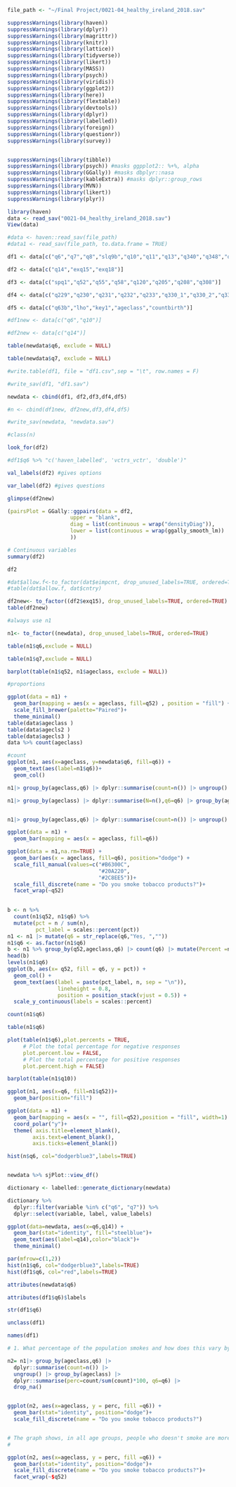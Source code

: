 
```r
file_path <- "~/Final Project/0021-04_healthy_ireland_2018.sav"
```


```r
suppressWarnings(library(haven))
suppressWarnings(library(dplyr))
suppressWarnings(library(magrittr))
suppressWarnings(library(knitr))
suppressWarnings(library(lattice))
suppressWarnings(library(tidyverse))
suppressWarnings(library(likert))
suppressWarnings(library(MASS))
suppressWarnings(library(psych))
suppressWarnings(library(viridis))
suppressWarnings(library(ggplot2))
suppressWarnings(library(here))
suppressWarnings(library(flextable))
suppressWarnings(library(devtools))
suppressWarnings(library(dplyr))
suppressWarnings(library(labelled))
suppressWarnings(library(foreign))
suppressWarnings(library(questionr))
suppressWarnings(library(survey))


suppressWarnings(library(tibble))
suppressWarnings(library(psych)) #masks ggpplot2:: %+%, alpha
suppressWarnings(library(GGally)) #masks dbplyr::nasa
suppressWarnings(library(kableExtra)) #masks dplyr::group_rows
suppressWarnings(library(MVN))
suppressWarnings(library(likert))
suppressWarnings(library(plyr))
```



```r
library(haven)
data <- read_sav("0021-04_healthy_ireland_2018.sav")
View(data)
```


```r
#data <- haven::read_sav(file_path)
#data1 <- read_sav(file_path, to.data.frame = TRUE)
```

```r
df1 <- data[c("q6","q7","q8","slq9b","q10","q11","q13","q340","q348","q349")]

df2 <- data[c("q14","exq15","exq18")]

df3 <- data[c("spq1","q52","q55","q58","q120","q205","q208","q308")]

df4 <- data[c("q229","q230","q231","q232","q233","q330_1","q330_2","q330_3")]

df5 <- data[c("q63b","lho","key1","ageclass","countbirth")]
```



```r
#df1new <- data[c("q6","q10")]

#df2new <- data[c("q14")]
```


```r
table(newdata$q6, exclude = NULL)

table(newdata$q7, exclude = NULL)
```

```r
#write.table(df1, file = "df1.csv",sep = "\t", row.names = F)

#write_sav(df1, "df1.sav")  

newdata <- cbind(df1, df2,df3,df4,df5) 

#n <- cbind(df1new, df2new,df3,df4,df5) 

#write_sav(newdata, "newdata.sav") 

```


```r
#class(n)
```



```r
look_for(df2)

#df1$q6 %>% "c('haven_labelled', 'vctrs_vctr', 'double')"
```

```r
val_labels(df2) #gives options
```


```r
var_label(df2) #gives questions
```

```r
glimpse(df2new)
```

```r
(pairsPlot = GGally::ggpairs(data = df2,
                    upper = "blank",
                    diag = list(continuous = wrap("densityDiag")),
                    lower = list(continuous = wrap(ggally_smooth_lm))
                    ))
```

```r
# Continuous variables
summary(df2)
```


```r
df2
```


```r
#dat$allow.f<-to_factor(dat$eimpcnt, drop_unused_labels=TRUE, ordered=TRUE)
#table(dat$allow.f, dat$cntry)

df2new<- to_factor((df2$exq15), drop_unused_labels=TRUE, ordered=TRUE)
table(df2new)
```

```r

#always use n1

n1<- to_factor((newdata), drop_unused_labels=TRUE, ordered=TRUE)

table(n1$q6,exclude = NULL)
```

```r
table(n1$q7,exclude = NULL)
```

```r
barplot(table(n1$q52, n1$ageclass, exclude = NULL))
```

```r

#proportions

ggplot(data = n1) +
  geom_bar(mapping = aes(x = ageclass, fill=q52) , position = "fill") +
  scale_fill_brewer(palette="Paired")+
  theme_minimal()
table(data$ageclass )
table(data$agecls2 )
table(data$agecls3 )
data %>% count(ageclass)
```

```r
#count
ggplot(n1, aes(x=ageclass, y=newdata$q6, fill=q6)) + 
  geom_text(aes(label=n1$q6))+ 
  geom_col()
```

```r

n1|> group_by(ageclass,q6) |> dplyr::summarise(count=n()) |> ungroup() |> group_by(ageclass) |> dplyr::summarise(perc=count/sum(count)*100)
```



```r

n1|> group_by(ageclass) |> dplyr::summarise(N=n(),q6=q6) |> group_by(ageclass,q6) |> dplyr::summarise(n(),N = N)


n1|> group_by(ageclass,q6) |> dplyr::summarise(count=n()) |> ungroup() |> group_by(ageclass) |> dplyr::summarise(perc=count/sum(count))

ggplot(data = n1) +
  geom_bar(mapping = aes(x = ageclass, fill=q6)) 

```


```r
ggplot(data = n1,na.rm=TRUE) +
  geom_bar(aes(x = ageclass, fill=q6), position="dodge") +
  scale_fill_manual(values=c("#B6300C",
                             "#20A220",
                             "#2C8EE5"))+
  scale_fill_discrete(name = "Do you smoke tobacco products?")+
  facet_wrap(~q52) 
 
```


```r

b <- n %>%
  count(n1$q52, n1$q6) %>%
  mutate(pct = n / sum(n),
         pct_label = scales::percent(pct))
n1 <- n1 |> mutate(q6 = str_replace(q6,"Yes, ",""))
n1$q6 <- as.factor(n1$q6)
b <- n1 %>% group_by(q52,ageclass,q6) |> count(q6) |> mutate(Percent =n/sum(n)*100)
head(b)
levels(n1$q6)
ggplot(b, aes(x= q52, fill = q6, y = pct)) +
  geom_col() +
  geom_text(aes(label = paste(pct_label, n, sep = "\n")), 
                lineheight = 0.8,
                position = position_stack(vjust = 0.5)) +
  scale_y_continuous(labels = scales::percent)
```


```r
count(n1$q6)
```


```r
table(n1$q6)
```



```r
plot(table(n1$q6),plot.percents = TRUE,
     # Plot the total percentage for negative responses
     plot.percent.low = FALSE,
     # Plot the total percentage for positive responses
     plot.percent.high = FALSE)

barplot(table(n1$q10))
```

```r
ggplot(n1, aes(x=q6, fill=n1$q52))+
  geom_bar(position="fill")
```

```r
ggplot(data = n1) +
  geom_bar(mapping = aes(x = "", fill=q52),position = "fill", width=1)  + 
  coord_polar("y")+
  theme( axis.title=element_blank(),
        axis.text=element_blank(),
        axis.ticks=element_blank())
```

```r
hist(n$q6, col="dodgerblue3",labels=TRUE)
```

```r

```



```r
newdata %>% sjPlot::view_df()
```


```r
dictionary <- labelled::generate_dictionary(newdata)
```

```r
dictionary %>% 
  dplyr::filter(variable %in% c("q6", "q7")) %>% 
  dplyr::select(variable, label, value_labels) 
```


```r
ggplot(data=newdata, aes(x=q6,q14)) +
  geom_bar(stat="identity", fill="steelblue")+
  geom_text(aes(label=q14),color="black")+
  theme_minimal()
```


```r
par(mfrow=c(1,2))
hist(n1$q6, col="dodgerblue3",labels=TRUE)
hist(df1$q6, col="red",labels=TRUE)

```


```r
attributes(newdata$q6)
```

```r
attributes(df1$q6)$labels
```



```r
str(df1$q6)
```



```r
unclass(df1)
```




```r
names(df1)
```



```r
# 1. What percentage of the population smokes and how does this vary by age

n2= n1|> group_by(ageclass,q6) |> 
  dplyr::summarise(count=n()) |> 
  ungroup() |> group_by(ageclass) |> 
  dplyr::summarise(perc=count/sum(count)*100, q6=q6) |>
  drop_na()


ggplot(n2, aes(x=ageclass, y = perc, fill =q6)) + 
  geom_bar(stat="identity", position="dodge")+
  scale_fill_discrete(name = "Do you smoke tobacco products?")


# The graph shows, in all age groups, people who doesn't smoke are more (more than 75%)
#

```

```r
ggplot(n2, aes(x=ageclass, y = perc, fill =q6)) + 
  geom_bar(stat="identity", position="dodge")+ 
  scale_fill_discrete(name = "Do you smoke tobacco products?")+
  facet_wrap(~$q52)
```


